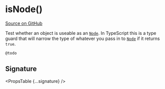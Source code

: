 
# isNode()

[Source on GitHub](https://github.com/wbkd/react-flow/blob/f919cb152dd5a92ec3b4d7e4568ffe099bc2af39/packages/react/src/utils/general.ts#L13)

Test whether an object is useable as an [`Node`](../types/Node). In TypeScript
this is a type guard that will narrow the type of whatever you pass in to
[`Node`](../types/Node) if it returns `true`.

```ts
@todo
```

## Signature

<PropsTable {...signature} />
